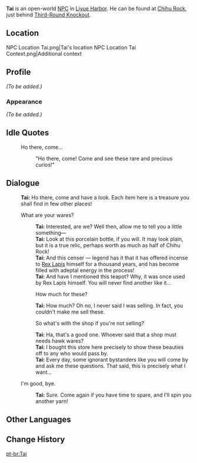 {{Meta
<!-- REMOVE THIS TEMPLATE AFTER ADDING MISSING INFO -->
|missing_NPC_profile  = yes
}}
{{Character Infobox
|image            = NPC Tai.png
|region           = Liyue
|location         = Liyue
|type             = Open-World NPC
}}
'''Tai''' is an open-world [[NPC]] in [[Liyue Harbor]]. He can be found at [[Chihu Rock]], just behind [[Third-Round Knockout]].

==Location==
<gallery>
NPC Location Tai.png|Tai's location
NPC Location Tai Context.png|Additional context
</gallery>

==Profile==
<!-- detailed story/lore information goes here -->
''(To be added.)''

===Appearance===
''(To be added.)''

==Idle Quotes==
{{Dialogue Start}}
: {{DIcon|Idle}} Ho there, come...
:: {{A|VO Tai 01.ogg}} "Ho there, come! Come and see these rare and precious curios!"
{{Dialogue End}}

==Dialogue==
{{Dialogue Start}}
:'''Tai:''' Ho there, come and have a look. Each item here is a treasure you shall find in few other places!
:{{DIcon}} What are your wares?
::'''Tai:''' Interested, are we? Well then, allow me to tell you a little something&mdash;
::'''Tai:''' Look at this porcelain bottle, if you will. It may look plain, but it is a true relic, perhaps worth as much as half of Chihu Rock!
::'''Tai:''' And this censer &mdash; legend has it that it has offered incense to [[Rex Lapis]] himself for a thousand years, and has become filled with adeptal energy in the process!
::'''Tai:''' And have I mentioned this teapot? Why, it was once used by Rex Lapis himself. You will never find another like it...
::{{DIcon}} How much for these?
::'''Tai:''' How much? Oh no, I never said I was selling. In fact, you couldn't make me sell these.
::{{DIcon}} So what's with the shop if you're not selling?
::'''Tai:''' Ha, that's a good one. Whoever said that a shop must needs hawk wares?
::'''Tai:''' I bought this store here precisely to show these beauties off to any who would pass by.
::'''Tai:''' Every day, some ignorant bystanders like you will come by and ask me these questions. That said, this is precisely what I want...
:{{DIcon}} I'm good, bye.
::'''Tai:''' Sure. Come again if you have time to spare, and I'll spin you another yarn!
{{Dialogue End}}

==Other Languages==
{{Other Languages
|default_hidden = 1
|en      = Tai
|zhs     = 阿泰
|zhs_rm  = Ā Tài
|zht     = 阿泰
|zht_rm  = Ā Tài
|ja      = 阿泰
|ja_rm   = Atai{{Assumed}}
|ko      = 태수
|es      = Tai
|fr      = Tai
|ru      = Атай
|th      = Tai
|vi      = Tai
|de      = Tai
|id      = Thai
|id_note = His name is altered to Thai due to negative connotation for "Tai" in this language.
|pt      = Tai
|tr      = Tai
|it      = Tai
}}

==Change History==
{{Change History|1.0}}

[[pt-br:Tai]]